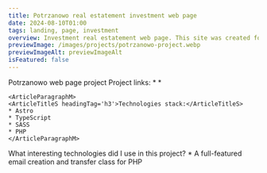 ```yaml
---
title: Potrzanowo real estatement investment web page
date: 2024-08-10T01:00
tags: landing, page, investment
overview: Investment real estatement web page. This site was created for Unicorn Consulting Sp. z o.o.
previewImage: /images/projects/potrzanowo-project.webp
previewImageAlt: previewImageAlt
isFeatured: false
---
```



<ContentPart>
	<ArticleTitleL headingTag='h2'>Potrzanowo web page project</ArticleTitleL>
	<ArticleParagraphM>
	<ArticleTitleS headingTag='h3'>Project links:</ArticleTitleS>
	* <TextLink path={'https://github.com/AntonOshurek/Potrzanowo'} text={'GitHub Repo'} noReferrer={false}/>
	* <TextLink path={'https://potrzanowo.pl/'} text={'page'}/>
	</ArticleParagraphM>

    <ArticleParagraphM>
    <ArticleTitleS headingTag='h3'>Technologies stack:</ArticleTitleS>
    * Astro
    * TypeScript
    * SASS
    * PHP
    </ArticleParagraphM>

</ContentPart>

<ContentPart>
	<ArticleTitleL headingTag="h2">
		What interesting technologies did I use in this project?
	</ArticleTitleL>
	<ArticleParagraphM>
		* <TextLink path={'https://github.com/PHPMailer/PHPMailer'} text={'PHP Mailer'} /> A full-featured email creation and transfer class for PHP
	</ArticleParagraphM>
</ContentPart>
